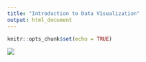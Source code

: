 ```yaml
---
title: "Introduction to Data Visualization"
output: html_document
---
```


```r
knitr::opts_chunk$set(echo = TRUE)
```

![](images/flow-dtvisual.png)




